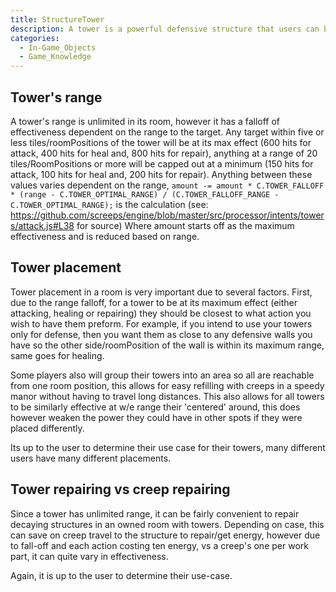 ```yaml
---
title: StructureTower
description: A tower is a powerful defensive structure that users can build in an owned room. A user gets one tower at RCL 3, an additional one at both RCL 5 and 7 and, three more at RCL 8 for a total of six when at RCL 8. Towers can Attack, Heal and repair, at the cost of ten energy per action taken.
categories:
  - In-Game_Objects
  - Game_Knowledge
---
```


## Tower's range

A tower's range is unlimited in its room, however it has a falloff of effectiveness dependent on the range to the target. Any target within five or less tiles/roomPositions of the tower will be at its max effect (600 hits for attack, 400 hits for heal and, 800 hits for repair), anything at a range of 20 tiles/RoomPositions or more will be capped out at a minimum (150 hits for attack, 100 hits for heal and, 200 hits for repair). Anything between these values varies dependent on the range, `amount -= amount * C.TOWER_FALLOFF * (range - C.TOWER_OPTIMAL_RANGE) / (C.TOWER_FALLOFF_RANGE - C.TOWER_OPTIMAL_RANGE);` is the calculation (see: https://github.com/screeps/engine/blob/master/src/processor/intents/towers/attack.js#L38 for source) Where amount starts off as the maximum effectiveness and is reduced based on range.

## Tower placement

Tower placement in a room is very important due to several factors. First, due to the range falloff, for a tower to be at its maximum effect (either attacking, healing or repairing) they should be closest to what action you wish to have them preform. For example, if you intend to use your towers only for defense, then you want them as close to any defensive walls you have so the other side/roomPosition of the wall is within its maximum range, same goes for healing.

Some players also will group their towers into an area so all are reachable from one room position, this allows for easy refilling with creeps in a speedy manor without having to travel long distances. This also allows for all towers to be similarly effective at w/e range their 'centered' around, this does however weaken the power they could have in other spots if they were placed differently.

Its up to the user to determine their use case for their towers, many different users have many different placements.

## Tower repairing vs creep repairing

Since a tower has unlimited range, it can be fairly convenient to repair decaying structures in an owned room with towers. Depending on case, this can save on creep travel to the structure to repair/get energy, however due to fall-off and each action costing ten energy, vs a creep's one per work part, it can quite vary in effectiveness.

Again, it is up to the user to determine their use-case.